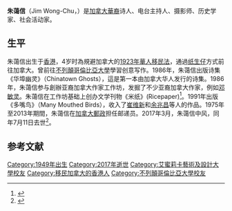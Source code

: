 {{Infobox writer
| name             = 朱藹信
| image            = 
| image_size       = 
| image_upright    = 
| alt              = 
| caption          = 
| native_name      = 
| birth_name       = 
| birth_date       = {{Birth date|1949|01|28}}
| birth_place      = [[英屬香港|英屬香港]]
| death_date       = {{Death date and age|2017|07|11|1949|01|28}}
| death_place      = 加拿大[[不列颠哥伦比亚省|不列颠哥伦比亚省]]
| resting_place    = 
| occupation       = [[诗人|诗人]]、[[郵遞員|郵遞員]]
| language         = 
| nationality      = 
| citizenship      = 
| education        = [[艾蜜莉卡藝術及設計大學|艾蜜莉卡藝術及設計大學]]<br>[[不列顛哥倫比亞大學|不列顛哥倫比亞大學]]
| period           = 
| genre            = <!-- or: | genres = -->
| subject          = <!-- or: | subjects = -->
| movement         = 
| notable_works    = 
| spouse           = Marlene Enns
| children         = 1
| relatives        = 
| awards           = 
| signature        = 
| signature_alt    = 
| years_active     = 
| module           = 
| website          = <!-- {{URL|example.org}} -->
}}'''朱蔼信'''（Jim Wong-Chu，{{bd|1949年|1月28日|2017年|7月11日}}）是[[加拿大|加拿大]][[華裔|華裔]]诗人、电台主持人、摄影师、历史学家、社会活动家。 
==生平==
朱蔼信出生于[[香港|香港]]，4岁时為規避加拿大的[[1923年華人移民法|1923年華人移民法]]，通過[[纸生仔|纸生仔]]方式前往加拿大。曾前往[[不列顛哥倫比亞大學|不列顛哥倫比亞大學]]學習创意写作。1986年，朱蔼信出版诗集《华埠幽灵》（Chinatown Ghosts），這是第一本由加拿大华人发行的诗集。1986年，朱蔼信参与創辦亚裔加拿大作家工作坊，发掘了不少亚裔加拿大作家，例如[[邓敏灵|邓敏灵]]。朱蔼信在工作坊基础上创办文学刊物《米纸》(Ricepaper)<ref>{{cite news |title=加拿大社交网站点首页涂鸦纪念已故华人作家朱蔼信 |url=http://www.chinanews.com/hr/2021/01-29/9399538.shtml |publisher=中國新聞網 |accessdate=2021-01-29 |archive-date=2021-02-07 |archive-url=https://web.archive.org/web/20210207072828/http://www.chinanews.com/hr/2021/01-29/9399538.shtml |dead-url=no }}</ref>。1991年出版《多嘴鸟》（Many Mouthed Birds），收入了[[崔维新|崔维新]]和[[余兆昌|余兆昌]]等人的作品。1975年至2013年期間，朱蔼信在[[加拿大郵政|加拿大郵政]]担任邮递员。2017年3月，朱蔼信中风，同年7月11日去世<ref>{{cite news |title=已故加拿大华裔作家朱蔼信 成了周四谷歌涂鸦标志人物 |url=https://dushi.singtao.ca/vancouver/%e5%8d%b3%e6%97%b6%e6%96%b0%e9%97%bb/%e5%b7%b2%e6%95%85%e5%8a%a0%e6%8b%bf%e5%a4%a7%e5%8d%8e%e8%a3%94%e4%bd%9c%e5%ae%b6%e6%9c%b1%e8%94%bc%e4%bf%a1-%e6%88%90%e4%ba%86%e5%91%a8%e5%9b%9b%e8%b0%b7%e6%ad%8c%e6%b6%82%e9%b8%a6%e6%a0%87%e5%bf%97/ |publisher=星岛日报 |accessdate=2021-01-29 |archive-date=2021-01-29 |archive-url=https://web.archive.org/web/20210129114854/https://dushi.singtao.ca/vancouver/%e5%8d%b3%e6%97%b6%e6%96%b0%e9%97%bb/%e5%b7%b2%e6%95%85%e5%8a%a0%e6%8b%bf%e5%a4%a7%e5%8d%8e%e8%a3%94%e4%bd%9c%e5%ae%b6%e6%9c%b1%e8%94%bc%e4%bf%a1-%e6%88%90%e4%ba%86%e5%91%a8%e5%9b%9b%e8%b0%b7%e6%ad%8c%e6%b6%82%e9%b8%a6%e6%a0%87%e5%bf%97/ |dead-url=no }}</ref>。

==参考文献==
{{reflist}}

{{authority control}}

{{DEFAULTSORT:Wong-Chu, Jim}}
[[Category:1949年出生|Category:1949年出生]]
[[Category:2017年逝世|Category:2017年逝世]]
[[Category:艾蜜莉卡藝術及設計大學校友|Category:艾蜜莉卡藝術及設計大學校友]]
[[Category:移民加拿大的香港人|Category:移民加拿大的香港人]]
[[Category:不列顛哥倫比亞大學校友|Category:不列顛哥倫比亞大學校友]]